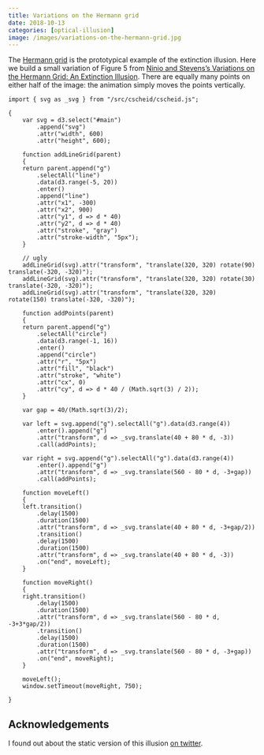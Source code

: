 ```yaml
---
title: Variations on the Hermann grid
date: 2018-10-13
categories: [optical-illusion]
image: /images/variations-on-the-hermann-grid.jpg
---
```


The [Hermann grid](https://www.illusionsindex.org/i/hermann-grid) is the prototypical example of the extinction
illusion. Here we build a small variation of Figure 5 from [Ninio and
Stevens's Variations on the Hermann Grid: An Extinction Illusion](http://journals.sagepub.com/doi/abs/10.1068/p2985).
There are equally many points on either half of the image: the animation simply moves the points vertically.

<div id="main"></div>

```ojs
import { svg as _svg } from "/src/cscheid/cscheid.js";

{
    var svg = d3.select("#main")
        .append("svg")
        .attr("width", 600)
        .attr("height", 600);

    function addLineGrid(parent)
    {
    return parent.append("g")
        .selectAll("line")
        .data(d3.range(-5, 20))
        .enter()
        .append("line")
        .attr("x1", -300)
        .attr("x2", 900)
        .attr("y1", d => d * 40)
        .attr("y2", d => d * 40)
        .attr("stroke", "gray")
        .attr("stroke-width", "5px");
    }

    // ugly
    addLineGrid(svg).attr("transform", "translate(320, 320) rotate(90)  translate(-320, -320)");
    addLineGrid(svg).attr("transform", "translate(320, 320) rotate(30)  translate(-320, -320)");
    addLineGrid(svg).attr("transform", "translate(320, 320) rotate(150) translate(-320, -320)");

    function addPoints(parent)
    {
    return parent.append("g")
        .selectAll("circle")
        .data(d3.range(-1, 16))
        .enter()
        .append("circle")
        .attr("r", "5px")
        .attr("fill", "black")
        .attr("stroke", "white")
        .attr("cx", 0)
        .attr("cy", d => d * 40 / (Math.sqrt(3) / 2));
    }

    var gap = 40/(Math.sqrt(3)/2);

    var left = svg.append("g").selectAll("g").data(d3.range(4))
        .enter().append("g")
        .attr("transform", d => _svg.translate(40 + 80 * d, -3))
        .call(addPoints);

    var right = svg.append("g").selectAll("g").data(d3.range(4))
        .enter().append("g")
        .attr("transform", d => _svg.translate(560 - 80 * d, -3+gap))
        .call(addPoints);

    function moveLeft()
    {
    left.transition()
        .delay(1500)
        .duration(1500)
        .attr("transform", d => _svg.translate(40 + 80 * d, -3+gap/2))
        .transition()
        .delay(1500)
        .duration(1500)
        .attr("transform", d => _svg.translate(40 + 80 * d, -3))
        .on("end", moveLeft);
    }

    function moveRight()
    {
    right.transition()
        .delay(1500)
        .duration(1500)
        .attr("transform", d => _svg.translate(560 - 80 * d, -3+3*gap/2))
        .transition()
        .delay(1500)
        .duration(1500)
        .attr("transform", d => _svg.translate(560 - 80 * d, -3+gap))
        .on("end", moveRight);
    }

    moveLeft();
    window.setTimeout(moveRight, 750);

}
```

## Acknowledgements

I found out about the static version of this illusion [on twitter](https://twitter.com/chazfirestone/status/1049312925134020610).

